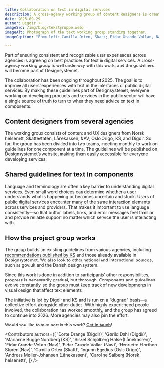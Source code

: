```yaml
---
title: Collaboration on text in digital services
description: A cross-agency working group of content designers is creating shared guidelines for text in digital services. The guidelines will become part of Designsystemet.
date: 2025-09-29
author: Digdir ++
imageSrc: /img/blog/tekstgruppe.webp
imageAlt: Photograph of the text working group standing together.
imageCaption: "From left: Camilla Orten, Skatt; Eidar Grande Vollan, NAV; Gørild Døhl, Digdir; Marianne Bugge Nordberg, KS; Ingunn Egedius, Oslo Origo; Sissel Schjølberg Halse, Lånekassen; and Dorte Drange, Digdir. Caroline Salberg from Norsk helsenett, Henriette Hjorthen Støren from Nav and Andreas Møller-Johansen from Lånekassen are not in the photo, but are part of the collaboration."

---
```


Part of ensuring consistent and recognizable user experiences across agencies is agreeing on best practices for text in digital services. A cross-agency working group is well underway with this work, and the guidelines will become part of Designsystemet.

The collaboration has been ongoing throughout 2025. The goal is to improve all users’ experiences with text in the interfaces of public digital services. By making these guidelines part of Designsystemet, everyone working on developing products and services in the public sector will have a single source of truth to turn to when they need advice on text in components.

## Content designers from several agencies
The working group consists of content and UX designers from Norsk helsenett, Skatteetaten, Lånekassen, NAV, Oslo Origo, KS, and Digdir. So far, the group has been divided into two teams, meeting monthly to work on guidelines for one component at a time. The guidelines will be published on Designsystemet’s website, making them easily accessible for everyone developing services.

## Shared guidelines for text in components
Language and terminology are often a key barrier to understanding digital services. Even small word choices can determine whether a user understands what is happening or becomes uncertain and stuck. Users of public digital services encounter many of the same interaction elements across services and providers. That makes it important to use language consistently—so that button labels, links, and error messages feel familiar and provide reliable support no matter which service the user is interacting with.

## How the project group works
The group builds on existing guidelines from various agencies, including [recommendations published by KS](https://www.ks.no/fagomrader/digitalisering/digital-kompetanse/klart-sprak-i-digitale-selvbetjeningslosninger/) and those already available in Designsystemet. We also look to other national and international sources, such as gov.uk and the Danish design system.

Since this work is done in addition to participants’ other responsibilities, progress is necessarily gradual, but thorough. Components and guidelines evolve constantly, so the group must keep track of new developments in visual design that affect text elements.

The initiative is led by Digdir and KS and is run on a “dugnad” basis—a collective effort alongside other duties. With highly experienced people involved, the collaboration has worked smoothly, and the group has agreed to continue into 2026. More agencies may also join the effort.

Would you like to take part in this work? [Get in touch](mailto:designsystem@digdir.no)!

<Contributors
  authors={[
    'Dorte Drange (Digdir)',
    'Gørild Døhl (Digdir)',
    'Marianne Bugge Nordberg (KS)',
    'Sissel Schjølberg Halse (Lånekassen)',
    'Eidar Grande Vollan (Nav)',
    'Eidar Grande Vollan (Nav)',
    'Henriette Hjorthen Støren (Nav)',
    'Camilla Orten (Skatt)',
    'Ingunn Egedius (Oslo Origo)',
    'Andreas Møller-Johansen (Lånekassen)',
    'Caroline Salberg (Norsk helsenett)',
  ]}
/>
